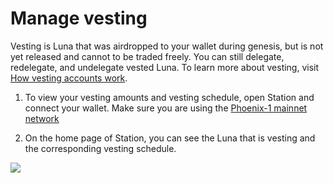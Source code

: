# Manage vesting

Vesting is Luna that was airdropped to your wallet during genesis, but is not yet released and cannot to be traded freely. You can still delegate, redelegate, and undelegate vested Luna. To learn more about vesting, visit [How vesting accounts work](../../develop/vesting.mdx).

1. To view your vesting amounts and vesting schedule, open Station and connect your wallet. Make sure you are using the [Phoenix-1 mainnet network](./networks.mdx)

2. On the home page of Station, you can see the Luna that is vesting and the corresponding vesting schedule.

<img className="readme-img-lg" src="/img/screens/vesting.png" />
